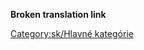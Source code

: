 '''Broken translation link'''{{en/-}}
{{en/Bilingual box| Sk
| ---
| ''This category contains material relating to various administration aspects of the OpenTTD Wiki.''}}


[[Category:sk/Hlavné kategórie]]